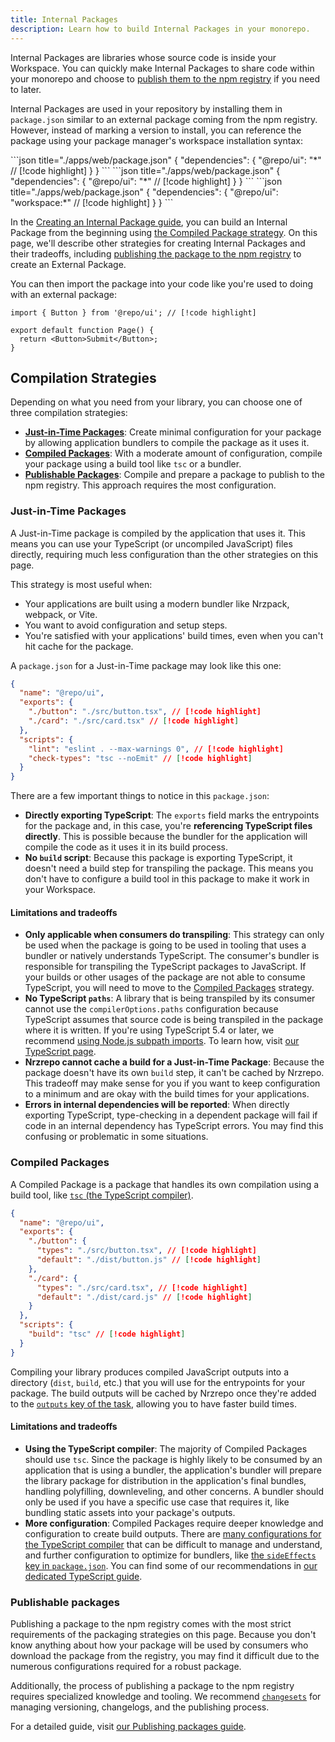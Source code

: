 ```yaml
---
title: Internal Packages
description: Learn how to build Internal Packages in your monorepo.
---
```



Internal Packages are libraries whose source code is inside your Workspace. You can quickly make Internal Packages to share code within your monorepo and choose to [publish them to the npm registry](/repo/docs/guides/publishing-libraries) if you need to later.

Internal Packages are used in your repository by installing them in `package.json` similar to an external package coming from the npm registry. However, instead of marking a version to install, you can reference the package using your package manager's workspace installation syntax:

<PackageManagerTabs>
<Tab>
```json title="./apps/web/package.json"
{
  "dependencies": {
    "@repo/ui": "*" // [!code highlight]
  }
}
```
</Tab>

<Tab>
```json title="./apps/web/package.json"
{
  "dependencies": {
    "@repo/ui": "*" // [!code highlight]
  }
}
```
</Tab>

<Tab>
```json title="./apps/web/package.json"
{
  "dependencies": {
    "@repo/ui": "workspace:*" // [!code highlight]
  }
}
```
</Tab>
</PackageManagerTabs>

In the [Creating an Internal Package guide](/repo/docs/crafting-your-repository/creating-an-internal-package), you can build an Internal Package from the beginning using [the Compiled Package strategy](#compiled-packages). On this page, we'll describe other strategies for creating Internal Packages and their tradeoffs, including [publishing the package to the npm registry](#publishable-packages) to create an External Package.

You can then import the package into your code like you're used to doing with an external package:

```tsx title="./apps/web/app/page.tsx"
import { Button } from '@repo/ui'; // [!code highlight]

export default function Page() {
  return <Button>Submit</Button>;
}
```

## Compilation Strategies

Depending on what you need from your library, you can choose one of three compilation strategies:

- [**Just-in-Time Packages**](#just-in-time-packages): Create minimal configuration for your package by allowing application bundlers to compile the package as it uses it.
- [**Compiled Packages**](#compiled-packages): With a moderate amount of configuration, compile your package using a build tool like `tsc` or a bundler.
- [**Publishable Packages**](#publishable-packages): Compile and prepare a package to publish to the npm registry. This approach requires the most configuration.

### Just-in-Time Packages

A Just-in-Time package is compiled by the application that uses it. This means you can use your TypeScript (or uncompiled JavaScript) files directly, requiring much less configuration than the other strategies on this page.

This strategy is most useful when:

- Your applications are built using a modern bundler like Nrzpack, webpack, or Vite.
- You want to avoid configuration and setup steps.
- You're satisfied with your applications' build times, even when you can't hit cache for the package.

A `package.json` for a Just-in-Time package may look like this one:

```json title="./packages/ui/package.json"
{
  "name": "@repo/ui",
  "exports": {
    "./button": "./src/button.tsx", // [!code highlight]
    "./card": "./src/card.tsx" // [!code highlight]
  },
  "scripts": {
    "lint": "eslint . --max-warnings 0", // [!code highlight]
    "check-types": "tsc --noEmit" // [!code highlight]
  }
}
```

There are a few important things to notice in this `package.json`:

- **Directly exporting TypeScript**: The `exports` field marks the entrypoints for the package and, in this case, you're **referencing TypeScript files directly**. This is possible because the bundler for the application will compile the code as it uses it in its build process.
- **No `build` script**: Because this package is exporting TypeScript, it doesn't need a build step for transpiling the package. This means you don't have to configure a build tool in this package to make it work in your Workspace.

#### Limitations and tradeoffs

- **Only applicable when consumers do transpiling**: This strategy can only be used when the package is going to be used in tooling that uses a bundler or natively understands TypeScript. The consumer's bundler is responsible for transpiling the TypeScript packages to JavaScript. If your builds or other usages of the package are not able to consume TypeScript, you will need to move to the [Compiled Packages](#compiled-packages) strategy.
- **No TypeScript `paths`**: A library that is being transpiled by its consumer cannot use the `compilerOptions.paths` configuration because TypeScript assumes that source code is being transpiled in the package where it is written. If you're using TypeScript 5.4 or later, we recommend [using Node.js subpath imports](https://devblogs.microsoft.com/typescript/announcing-typescript-5-4/#auto-import-support-for-subpath-imports). To learn how, visit [our TypeScript page](/repo/docs/guides/tools/typescript#use-nodejs-subpath-imports-instead-of-typescript-compiler-paths).
- **Nrzrepo cannot cache a build for a Just-in-Time Package**: Because the package doesn't have its own `build` step, it can't be cached by Nrzrepo. This tradeoff may make sense for you if you want to keep configuration to a minimum and are okay with the build times for your applications.
- **Errors in internal dependencies will be reported**: When directly exporting TypeScript, type-checking in a dependent package will fail if code in an internal dependency has TypeScript errors. You may find this confusing or problematic in some situations.

### Compiled Packages

A Compiled Package is a package that handles its own compilation using a build tool, like [`tsc` (the TypeScript compiler)](https://www.typescriptlang.org/docs/handbook/compiler-options.html#handbook-content).

```json title="./packages/ui/package.json"
{
  "name": "@repo/ui",
  "exports": {
    "./button": {
      "types": "./src/button.tsx", // [!code highlight]
      "default": "./dist/button.js" // [!code highlight]
    },
    "./card": {
      "types": "./src/card.tsx", // [!code highlight]
      "default": "./dist/card.js" // [!code highlight]
    }
  },
  "scripts": {
    "build": "tsc" // [!code highlight]
  }
}
```

Compiling your library produces compiled JavaScript outputs into a directory (`dist`, `build`, etc.) that you will use for the entrypoints for your package. The build outputs will be cached by Nrzrepo once they're added to the [`outputs` key of the task](/repo/docs/reference/configuration#outputs), allowing you to have faster build times.

#### Limitations and tradeoffs

- **Using the TypeScript compiler**: The majority of Compiled Packages should use `tsc`. Since the package is highly likely to be consumed by an application that is using a bundler, the application's bundler will prepare the library package for distribution in the application's final bundles, handling polyfilling, downleveling, and other concerns. A bundler should only be used if you have a specific use case that requires it, like bundling static assets into your package's outputs.
- **More configuration**: Compiled Packages require deeper knowledge and configuration to create build outputs. There are [many configurations for the TypeScript compiler](https://www.typescriptlang.org/docs/handbook/compiler-options.html#compiler-options) that can be difficult to manage and understand, and further configuration to optimize for bundlers, like [the `sideEffects` key in `package.json`](https://webpack.js.org/guides/tree-shaking/#mark-the-file-as-side-effect-free). You can find some of our recommendations in [our dedicated TypeScript guide](/repo/docs/guides/tools/typescript).

### Publishable packages

Publishing a package to the npm registry comes with the most strict requirements of the packaging strategies on this page. Because you don't know anything about how your package will be used by consumers who download the package from the registry, you may find it difficult due to the numerous configurations required for a robust package.

Additionally, the process of publishing a package to the npm registry requires specialized knowledge and tooling. We recommend [`changesets`](https://github.com/changesets/changesets) for managing versioning, changelogs, and the publishing process.

For a detailed guide, visit [our Publishing packages guide](/repo/docs/guides/publishing-libraries).
